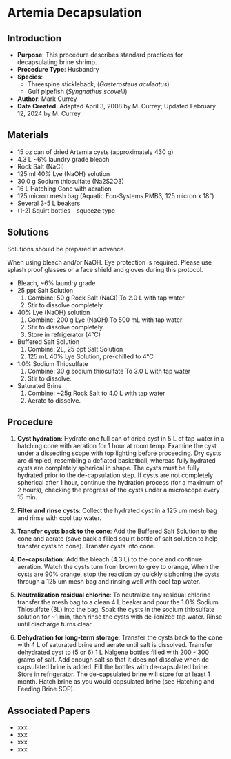# Artemia Decapsulation {#sec-husbandry-brineshrimp_decap}

## Introduction

-   **Purpose**: This procedure describes standard practices for decapsulating brine shrimp.
-   **Procedure Type**: Husbandry
-   **Species**:
    -   Threespine stickleback, (*Gasterosteus aculeatus*)
    -   Gulf pipefish (*Syngnathus scovelli*)
-   **Author**: Mark Currey
-   **Date Created**: Adapted April 3, 2008 by M. Currey; Updated February 12, 2024 by M. Currey

## Materials

-   15 oz can of dried Artemia cysts (approximately 430 g)
-   4.3 L \~6% laundry grade bleach
-   Rock Salt (NaCl)
-   125 ml 40% Lye (NaOH) solution
-   30.0 g Sodium thiosulfate (Na2S2O3)
-   16 L Hatching Cone with aeration
-   125 micron mesh bag (Aquatic Eco-Systems PMB3, 125 micron x 18")
-   Several 3-5 L beakers
-   (1-2) Squirt bottles - squeeze type

## Solutions

::: {.callout-warning title="NOTES"}
Solutions should be prepared in advance.
:::

::: {.callout-caution title="Chemical Hygiene"}
When using bleach and/or NaOH. Eye protection is required. Please use splash proof glasses or a face shield and gloves during this protocol.
:::

-   Bleach, \~6% laundry grade
-   25 ppt Salt Solution
    1.  Combine: 50 g Rock Salt (NaCl) To 2.0 L with tap water
    2.  Stir to dissolve completely.
-   40% Lye (NaOH) solution
    1.  Combine: 200 g Lye (NaOH) To 500 mL with tap water
    2.  Stir to dissolve completely.
    3.  Store in refrigerator (4°C)
-   Buffered Salt Solution
    1.  Combine: 2L, 25 ppt Salt Solution
    2.  125 mL 40% Lye Solution, pre-chilled to 4°C
-   1.0% Sodium Thiosulfate
    1.  Combine: 30 g sodium thiosulfate To 3.0 L with tap water
    2.  Stir to dissolve.
-   Saturated Brine
    1.  Combine: \~25g Rock Salt to 4.0 L with tap water
    2.  Aerate to dissolve.

## Procedure

1.  **Cyst hydration**: Hydrate one full can of dried cyst in 5 L of tap water in a hatching cone with aeration for 1 hour at room temp. Examine the cyst under a dissecting scope with top lighting before proceeding. Dry cysts are dimpled, resembling a deflated basketball, whereas fully hydrated cysts are completely spherical in shape. The cysts must be fully hydrated prior to the de-capsulation step. If cysts are not completely spherical after 1 hour, continue the hydration process (for a maximum of 2 hours), checking the progress of the cysts under a microscope every 15 min.

2.  **Filter and rinse cysts**: Collect the hydrated cyst in a 125 um mesh bag and rinse with cool tap water.

3.  **Transfer cysts back to the cone**: Add the Buffered Salt Solution to the cone and aerate (save back a filled squirt bottle of salt solution to help transfer cysts to cone). Transfer cysts into cone.

4.  **De-capsulation**: Add the bleach (4.3 L) to the cone and continue aeration. Watch the cysts turn from brown to grey to orange, When the cysts are 90% orange, stop the reaction by quickly siphoning the cysts through a 125 um mesh bag and rinsing well with cool tap water.

5.  **Neutralization residual chlorine**: To neutralize any residual chlorine transfer the mesh bag to a clean 4 L beaker and pour the 1.0% Sodium Thiosulfate (3L) into the bag. Soak the cysts in the sodium thiosulfate solution for \~1 min, then rinse the cysts with de-ionized tap water. Rinse until discharge turns clear.

6.  **Dehydration for long-term storage**: Transfer the cysts back to the cone with 4 L of saturated brine and aerate until salt is dissolved. Transfer dehydrated cyst to (5 or 6) 1 L Nalgene bottles filled with 200 - 300 grams of salt. Add enough salt so that it does not dissolve when de-capsulated brine is added. Fill the bottles with de-capsulated brine. Store in refrigerator. The de-capsulated brine will store for at least 1 month. Hatch brine as you would capsulated brine (see Hatching and Feeding Brine SOP).

## Associated Papers

-   xxx
-   xxx
-   xxx
-   xxx

